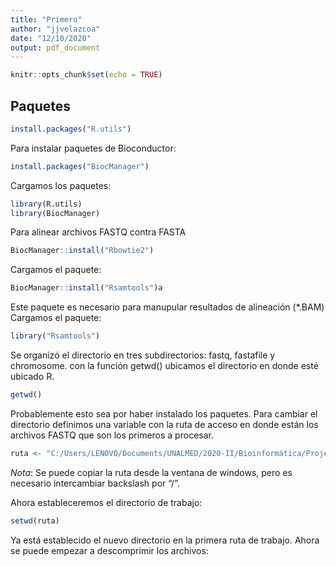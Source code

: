 ```yaml
---
title: "Primero"
author: "jjvelazcoa"
date: "12/10/2020"
output: pdf_document
---
```


```r
knitr::opts_chunk$set(echo = TRUE)
```

## Paquetes

```r
install.packages("R.utils")
```
Para instalar paquetes de Bioconductor:
```r
install.packages("BiocManager")
```
Cargamos los paquetes:

```r
library(R.utils)
library(BiocManager)
```
Para alinear archivos FASTQ contra FASTA

```r
BiocManager::install("Rbowtie2")
```

Cargamos el paquete:

```r
BiocManager::install("Rsamtools")a
```

Este paquete es necesario para manupular resultados de alineación (*.BAM)
Cargamos el paquete:

```r
library("Rsamtools")
```
Se organizó el directorio en tres subdirectorios: fastq, fastafile y chromosome.
con la función getwd() ubicamos el directorio en donde esté ubicado R.
```r
getwd()
```
Probablemente esto sea por haber instalado los paquetes. Para cambiar el directorio definimos una variable con la ruta de acceso en donde están los archivos FASTQ que son los primeros a procesar.

```r
ruta <- "C:/Users/LENOVO/Documents/UNALMED/2020-II/Bioinformática/Project/BEC/2020-03-23/fastq"
```

*Nota*: Se puede copiar la ruta desde la ventana de windows, pero es necesario intercambiar backslash por "/".

Ahora estableceremos el directorio de trabajo:

```r
setwd(ruta)
```

Ya está establecido el nuevo directorio en la primera ruta de trabajo. Ahora se puede empezar a descomprimir los archivos:

